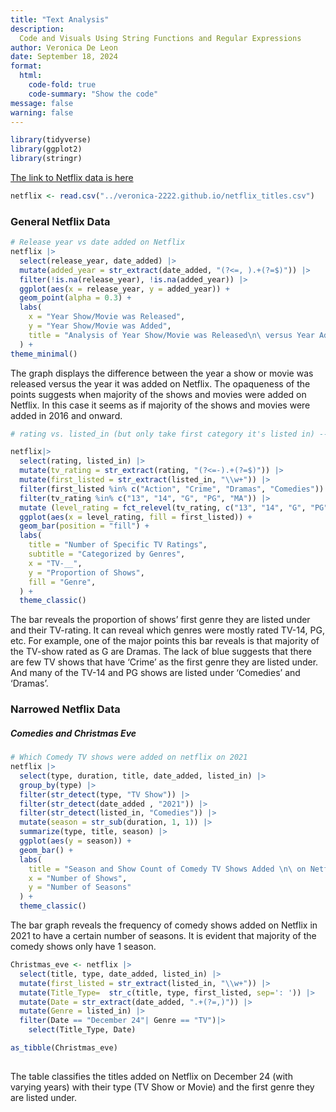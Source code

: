 ```yaml
---
title: "Text Analysis"
description: 
  Code and Visuals Using String Functions and Regular Expressions
author: Veronica De Leon
date: September 18, 2024
format:
  html:
    code-fold: true
    code-summary: "Show the code"
message: false
warning: false
---
```


```r
library(tidyverse)
library(ggplot2)
library(stringr)
```

[The link to Netflix data is here](https://www.kaggle.com/datasets/shivamb/netflix-shows)

```r
netflix <- read.csv("../veronica-2222.github.io/netflix_titles.csv")
```

### General Netflix Data

```r
# Release year vs date added on Netflix
netflix |>
  select(release_year, date_added) |>
  mutate(added_year = str_extract(date_added, "(?<=, ).+(?=$)")) |>
  filter(!is.na(release_year), !is.na(added_year)) |>
  ggplot(aes(x = release_year, y = added_year)) +
  geom_point(alpha = 0.3) +
  labs(
    x = "Year Show/Movie was Released",
    y = "Year Show/Movie was Added",
    title = "Analysis of Year Show/Movie was Released\n\ versus Year Added on Netflix"
  ) +
theme_minimal()
```

The graph displays the difference between the year a show or movie was released versus the year it was added on Netflix. The opaqueness of the points suggests when majority of the shows and movies were added on Netflix. In this case it seems as if majority of the shows and movies were added in 2016 and onward.

```r
# rating vs. listed_in (but only take first category it's listed in) -- need to use regular expression to only get the thing after TV- and to only get first category in listed in

netflix|>
  select(rating, listed_in) |>
  mutate(tv_rating = str_extract(rating, "(?<=-).+(?=$)")) |>
  mutate(first_listed = str_extract(listed_in, "\\w+")) |>
  filter(first_listed %in% c("Action", "Crime", "Dramas", "Comedies")) |>
  filter(tv_rating %in% c("13", "14", "G", "PG", "MA")) |>
  mutate (level_rating = fct_relevel(tv_rating, c("13", "14", "G", "PG", "MA"))) |>
  ggplot(aes(x = level_rating, fill = first_listed)) +
  geom_bar(position = "fill") +
  labs(
    title = "Number of Specific TV Ratings",
    subtitle = "Categorized by Genres",
    x = "TV-__",
    y = "Proportion of Shows",
    fill = "Genre",
  ) +
  theme_classic()
```

The bar reveals the proportion of shows' first genre they are listed under and their TV-rating. It can reveal which genres were mostly rated TV-14, PG, etc. For example, one of the major points this bar reveals is that majority of the TV-show rated as G are Dramas. The lack of blue suggests that there are few TV shows that have 'Crime' as the first genre they are listed under. And many of the TV-14 and PG shows are listed under 'Comedies' and 'Dramas'.

### 

### Narrowed Netflix Data

##### Comedies and Christmas Eve

```r
# Which Comedy TV shows were added on netflix on 2021
netflix |>
  select(type, duration, title, date_added, listed_in) |>
  group_by(type) |>
  filter(str_detect(type, "TV Show")) |>
  filter(str_detect(date_added , "2021")) |>
  filter(str_detect(listed_in, "Comedies")) |>
  mutate(season = str_sub(duration, 1, 1)) |> 
  summarize(type, title, season) |>
  ggplot(aes(y = season)) +
  geom_bar() +
  labs(
    title = "Season and Show Count of Comedy TV Shows Added \n\ on Netflix in 2021",
    x = "Number of Shows",
    y = "Number of Seasons"
  ) +
  theme_classic()

```

The bar graph reveals the frequency of comedy shows added on Netflix in 2021 to have a certain number of seasons. It is evident that majority of the comedy shows only have 1 season.

```r

Christmas_eve <- netflix |>
  select(title, type, date_added, listed_in) |>
  mutate(first_listed = str_extract(listed_in, "\\w+")) |>
  mutate(Title_Type=  str_c(title, type, first_listed, sep=': ')) |>
  mutate(Date = str_extract(date_added, ".+(?=,)")) |>
  mutate(Genre = listed_in) |>
  filter(Date == "December 24"| Genre == "TV")|>
    select(Title_Type, Date) 

as_tibble(Christmas_eve)
 
```

The table classifies the titles added on Netflix on December 24 (with varying years) with their type (TV Show or Movie) and the first genre they are listed under.
